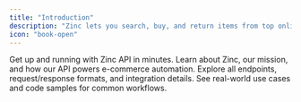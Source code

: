 ```yaml
---
title: "Introduction"
description: "Zinc lets you search, buy, and return items from top online retailers with a single API."
icon: "book-open"
---
```


<CardGroup cols={2}>
  <Card title="Quickstart" href="/quickstart" icon="rocket">
    Get up and running with Zinc API in minutes.
  </Card>
  <Card title="What is Zinc?" icon="circle-question" href="/what-is-zinc">
    Learn about Zinc, our mission, and how our API powers e-commerce automation.
  </Card>
  <Card title="API Reference" icon="book" href="/api-reference/introduction/authentication">
    Explore all endpoints, request/response formats, and integration details.
  </Card>
  <Card title="Examples" icon="code" href="/guides/examples">
    See real-world use cases and code samples for common workflows.
  </Card>
</CardGroup>